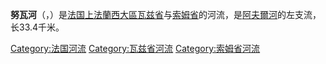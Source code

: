 {{noteTA
|G1=法国地名
|G2=单位
}}
{{Infobox river
 | name              = 努瓦河
 | native_name       = Noye
 | image             = La Faloise La Noye (à droite de la route, contrebas du château) 1.jpg
 | image_caption     = 流经[[拉法卢瓦斯|拉法卢瓦斯]]的努瓦河
 | image_size        = 180
|name_native=Noée
 | map                = Noye (rivière).png
| map_size           = 180px
| map_caption        = 努瓦河路线
| source1_location  = 82米
 | source1_elevation = 
 | mouth_location    = [[阿夫爾河_(索姆河支流)|阿夫爾河]]
 | mouth_coordinates = {{coord|49|51|8|N|2|22|44|E|name=Avre-Noye|display=inline,title}}
| mouth_elevation   = 28米
 | progression       = {{RAvre (Somme)}}
 | subdivision_type1 = [[世界政區索引|国家]]
 | subdivision_name1 = {{FR}}
 | length            = {{convert|33.4|km|mi|abbr=on}}
| basin_size        = {{convert|368|km2|mi2|abbr=on}}
}}
'''努瓦河'''（{{lang-fr|Noye}}，{{IPA-fr|nwa}}）是[[法国|法国]][[上法蘭西大區|上法蘭西大區]][[瓦兹省|瓦兹省]]与[[索姆省|索姆省]]的河流，是[[阿夫爾河_(索姆河支流)|阿夫爾河]]的左支流，长33.4千米。

[[Category:法国河流|Category:法国河流]]
[[Category:瓦兹省河流|Category:瓦兹省河流]]
[[Category:索姆省河流|Category:索姆省河流]]